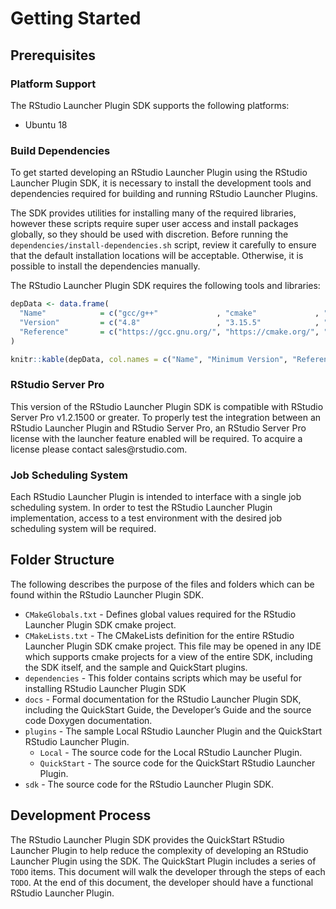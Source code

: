 # Getting Started {#getstarted}

## Prerequisites {#prereq}

### Platform Support
The RStudio Launcher Plugin SDK supports the following platforms:

<!-- TODO: Table here? Other Platforms? More details? -->
* Ubuntu 18

### Build Dependencies
To get started developing an RStudio Launcher Plugin using the RStudio Launcher Plugin SDK, it is necessary to install the development tools and dependencies required for building and running RStudio Launcher Plugins.

The SDK provides utilities for installing many of the required libraries, however these scripts require super user access and install packages globally, so they should be used with discretion. Before running the `dependencies/install-dependencies.sh` script, review it carefully to ensure that the default installation locations will be acceptable. Otherwise, it is possible to install the dependencies manually.

The RStudio Launcher Plugin SDK requires the following tools and libraries:

```r
depData <- data.frame(
  "Name"            = c("gcc/g++"             , "cmake"             , "Boost"),
  "Version"         = c("4.8"                 , "3.15.5"            , "1.70.0"),
  "Reference"       = c("https://gcc.gnu.org/", "https://cmake.org/", "https://www.boost.org/")
)

knitr::kable(depData, col.names = c("Name", "Minimum Version", "Reference"))
```

### RStudio Server Pro
This version of the RStudio Launcher Plugin SDK is compatible with RStudio Server Pro v1.2.1500 or greater. To properly test the integration between an RStudio Launcher Plugin and RStudio Server Pro, an RStudio Server Pro license with the launcher feature enabled will be required. To acquire a license please contact sales@rstudio.com.

### Job Scheduling System
Each RStudio Launcher Plugin is intended to interface with a single job scheduling system. In order to test the RStudio Launcher Plugin implementation, access to a test environment with the desired job scheduling system will be required.

## Folder Structure {#folders}
The following describes the purpose of the files and folders which can be found within the RStudio Launcher Plugin SDK.

* `CMakeGlobals.txt` - Defines global values required for the RStudio Launcher Plugin SDK cmake project.
* `CMakeLists.txt` - The CMakeLists definition for the entire RStudio Launcher Plugin SDK cmake project. This file may be opened in any IDE which supports cmake projects for a view of the entire SDK, including the SDK itself, and the sample and QuickStart plugins.
* `dependencies` - This folder contains scripts which may be useful for installing RStudio Launcher Plugin SDK 
* `docs` - Formal documentation for the RStudio Launcher Plugin SDK, including the QuickStart Guide, the Developer's Guide and the source code Doxygen documentation.
* `plugins` - The sample Local RStudio Launcher Plugin and the QuickStart RStudio Launcher Plugin.
   * `Local` - The source code for the Local RStudio Launcher Plugin.
   * `QuickStart` - The source code for the QuickStart RStudio Launcher Plugin.
* `sdk` - The source code for the RStudio Launcher Plugin SDK.

## Development Process {#devproc}
The RStudio Launcher Plugin SDK provides the QuickStart RStudio Launcher Plugin to help reduce the complexity of developing an RStudio Launcher Plugin using the SDK. The QuickStart Plugin includes a series of `TODO` items. This document will walk the developer through the steps of each `TODO`. At the end of this document, the developer should have a functional RStudio Launcher Plugin.

